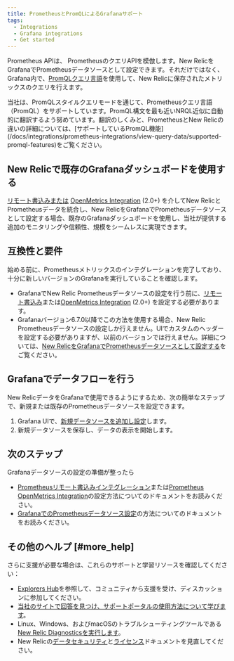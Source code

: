 ```yaml
---
title: PrometheusとPromQLによるGrafanaサポート
tags:
  - Integrations
  - Grafana integrations
  - Get started
---
```


Prometheus APIは、 PrometheusのクエリAPIを模倣します。New RelicをGrafanaでPrometheusデータソースとして設定できます。それだけではなく、Grafana内で、[PromQLクエリ言語](/docs/integrations/prometheus-integrations/view-query-data/supported-promql-features)を使用して、New Relicに保存されたメトリックスのクエリを行えます。

<Callout variant="tip">
  当社は、PromQLスタイルクエリモードを通じて、Prometheusクエリ言語（PromQL）をサポートしています。PromQL構文を最も近いNRQL近似に自動的に翻訳するよう努めています。翻訳のしくみと、PrometheusとNew Relicの違いの詳細については、[サポートしているPromQL機能](/docs/integrations/prometheus-integrations/view-query-data/supported-promql-features)をご覧ください。
</Callout>

## New Relicで既存のGrafanaダッシュボードを使用する

[リモート書込みまたは](/docs/integrations/prometheus-integrations/get-started/monitor-prometheus-new-relic#remote-write) [OpenMetrics Integration](/docs/integrations/prometheus-integrations/get-started/monitor-prometheus-new-relic#OpenMetricsics-integration) (2.0+) を介してNew RelicとPrometheusデータを統合し、New RelicをGrafanaでPrometheusデータソースとして設定する場合、既存のGrafanaダッシュボードを使用し、当社が提供する追加のモニタリングや信頼性、規模をシームレスに実現できます。

## 互換性と要件

始める前に、Prometheusメトリックスのインテグレーションを完了しており、十分に新しいバージョンのGrafanaを実行していることを確認します。

* GrafanaでNew Relic Prometheusデータソースの設定を行う前に、[リモート書込み](/docs/integrations/prometheus-integrations/get-started/monitor-prometheus-new-relic#remote-write)または[OpenMetrics Integration](/docs/integrations/prometheus-integrations/get-started/monitor-prometheus-new-relic#OpenMetrics) (2.0+) を設定する必要があります。
* Grafanaバージョン6.7.0以降でこの方法を使用する場合、New Relic Prometheusデータソースの設定しか行えません。UIでカスタムのヘッダーを設定する必要がありますが、以前のバージョンでは行えません。詳細については、[New RelicをGrafanaでPrometheusデータソースとして設定する](/docs/integrations/grafana-integrations/set-configure/configure-new-relic-prometheus-data-source-grafana)をご覧ください。

## Grafanaでデータフローを行う

New RelicデータをGrafanaで使用できるようにするため、次の簡単なステップで、新規または既存のPrometheusデータソースを設定できます。

1. Grafana UIで、[新規データソースを追加し設定](/docs/integrations/grafana-integrations/set-configure/configure-new-relic-prometheus-data-source-grafana)します。
2. 新規データソースを保存し、データの表示を開始します。

## 次のステップ

Grafanaデータソースの設定の準備が整ったら

* [Prometheusリモート書込みインテグレーション](/docs/integrations/prometheus-integrations/install-configure/set-your-prometheus-remote-write-integration)または[Prometheus OpenMetrics Integration](/docs/integrations/prometheus-integrations/install-configure/install-update-or-uninstall-your-prometheus-openmetrics-integration)の設定方法についてのドキュメントをお読みください。
* [GrafanaでのPrometheusデータソース設定](/docs/integrations/grafana-integrations/set-configure/configure-new-relic-prometheus-data-source-grafana)の方法についてのドキュメントをお読みください。

## その他のヘルプ [#more_help]

さらに支援が必要な場合は、これらのサポートと学習リソースを確認してください：

* [Explorers Hub](https://discuss.newrelic.com/)を参照して、コミュニティから支援を受け、ディスカッションに参加してください。
* [当社のサイトで回答を見つけ、サポートポータルの使用方法について学びます](/docs/using-new-relic/welcome-new-relic/get-started/find-help-use-support-portal)。
* Linux、Windows、およびmacOSのトラブルシューティングツールである[New Relic Diagnosticsを実行します](/docs/using-new-relic/cross-product-functions/troubleshooting/new-relic-diagnostics)。
* New Relicの[データセキュリティ](/docs/security)と[ライセンス](/docs/licenses)ドキュメントを見直してください。
